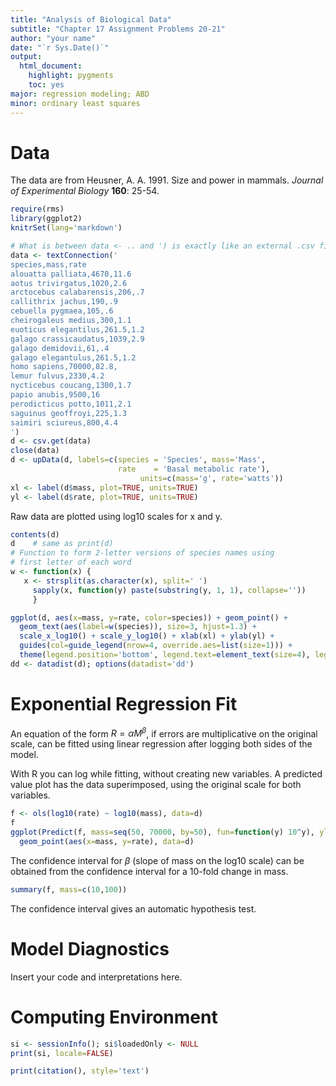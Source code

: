 ```yaml
---
title: "Analysis of Biological Data"
subtitle: "Chapter 17 Assignment Problems 20-21"
author: "your name"
date: "`r Sys.Date()`"
output:
  html_document:
    highlight: pygments
    toc: yes
major: regression modeling; ABD
minor: ordinary least squares
---
```


# Data
The data are from Heusner, A. A. 1991. Size and power in mammals.
_Journal of Experimental Biology_ **160**: 25-54.

```r
require(rms)
library(ggplot2)
knitrSet(lang='markdown')
```
```r
# What is between data <- .. and ') is exactly like an external .csv file
data <- textConnection('
species,mass,rate
alouatta palliata,4670,11.6
aotus trivirgatus,1020,2.6
arctocebus calabarensis,206,.7
callithrix jachus,190,.9
cebuella pygmaea,105,.6
cheirogaleus medius,300,1.1
euoticus elegantilus,261.5,1.2
galago crassicaudatus,1039,2.9
galago demidovii,61,.4
galago elegantulus,261.5,1.2
homo sapiens,70000,82.8,
lemur fulvus,2330,4.2
nycticebus coucang,1300,1.7
papio anubis,9500,16
perodicticus potto,1011,2.1
saguinus geoffroyi,225,1.3
saimiri sciureus,800,4.4
')
d <- csv.get(data)
close(data)
d <- upData(d, labels=c(species = 'Species', mass='Mass',
                        rate    = 'Basal metabolic rate'),
							 units=c(mass='g', rate='watts'))
xl <- label(d$mass, plot=TRUE, units=TRUE)
yl <- label(d$rate, plot=TRUE, units=TRUE)
```
Raw data are plotted using log10 scales for x and y.
```r
contents(d)
d    # same as print(d)
# Function to form 2-letter versions of species names using
# first letter of each word
w <- function(x) {
   x <- strsplit(as.character(x), split=' ')
	 sapply(x, function(y) paste(substring(y, 1, 1), collapse=''))
	 }

ggplot(d, aes(x=mass, y=rate, color=species)) + geom_point() +
  geom_text(aes(label=w(species)), size=3, hjust=1.3) + 
  scale_x_log10() + scale_y_log10() + xlab(xl) + ylab(yl) +
  guides(col=guide_legend(nrow=4, override.aes=list(size=1))) +
  theme(legend.position='bottom', legend.text=element_text(size=4), legend.key.size=unit(2, 'mm'))
dd <- datadist(d); options(datadist='dd')
```

# Exponential Regression Fit

An equation of the form $R = \alpha M ^ \beta$, if errors are multiplicative
on the original scale, can be fitted using linear regression after logging
both sides of the model.

With R you can log while fitting, without creating new variables.
A predicted value plot has the data superimposed, using the original
scale for both variables.

```r
f <- ols(log10(rate) ~ log10(mass), data=d)
f
ggplot(Predict(f, mass=seq(50, 70000, by=50), fun=function(y) 10^y), ylab=yl) +
  geom_point(aes(x=mass, y=rate), data=d)
```
The confidence interval for $\beta$ (slope of mass on the log10 scale) can be obtained from the confidence interval for a 10-fold change in mass.
```r
summary(f, mass=c(10,100))
```
The confidence interval gives an automatic hypothesis test.

# Model Diagnostics
Insert your code and interpretations here.

# Computing Environment
```r
si <- sessionInfo(); si$loadedOnly <- NULL
print(si, locale=FALSE)
```
```r
print(citation(), style='text')
```
